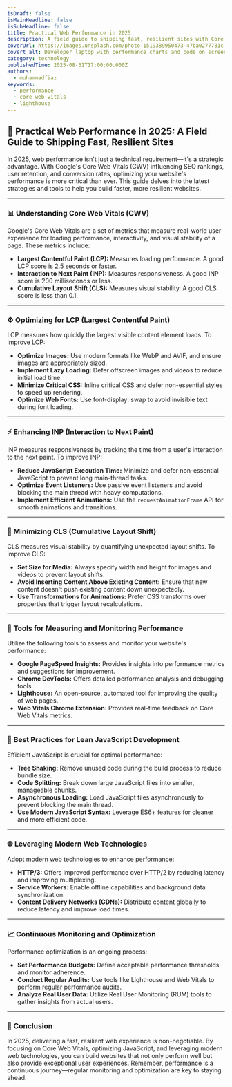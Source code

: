 ```yaml
---
isDraft: false
isMainHeadline: false
isSubHeadline: false
title: Practical Web Performance in 2025
description: A field guide to shipping fast, resilient sites with Core Web Vitals, smarter assets, and lean JavaScript.
coverUrl: https://images.unsplash.com/photo-1519389950473-47ba0277781c?q=80&w=1600&auto=format&fit=crop
covert_alt: Developer laptop with performance charts and code on screen
category: technology
publishedTime: 2025-08-31T17:00:00.000Z
authors:
  - muhammadfiaz
keywords:
  - performance
  - core web vitals
  - lighthouse
---
```


## 🚀 Practical Web Performance in 2025: A Field Guide to Shipping Fast, Resilient Sites

In 2025, web performance isn't just a technical requirement—it's a strategic advantage. With Google's Core Web Vitals (CWV) influencing SEO rankings, user retention, and conversion rates, optimizing your website's performance is more critical than ever. This guide delves into the latest strategies and tools to help you build faster, more resilient websites.

---

### 📊 Understanding Core Web Vitals (CWV)

Google's Core Web Vitals are a set of metrics that measure real-world user experience for loading performance, interactivity, and visual stability of a page. These metrics include:

* **Largest Contentful Paint (LCP):** Measures loading performance. A good LCP score is 2.5 seconds or faster.
* **Interaction to Next Paint (INP):** Measures responsiveness. A good INP score is 200 milliseconds or less.
* **Cumulative Layout Shift (CLS):** Measures visual stability. A good CLS score is less than 0.1.



---

### ⚙️ Optimizing for LCP (Largest Contentful Paint)

LCP measures how quickly the largest visible content element loads. To improve LCP:

* **Optimize Images:** Use modern formats like WebP and AVIF, and ensure images are appropriately sized.
* **Implement Lazy Loading:** Defer offscreen images and videos to reduce initial load time.
* **Minimize Critical CSS:** Inline critical CSS and defer non-essential styles to speed up rendering.
* **Optimize Web Fonts:** Use font-display: swap to avoid invisible text during font loading.

---

### ⚡ Enhancing INP (Interaction to Next Paint)

INP measures responsiveness by tracking the time from a user's interaction to the next paint. To improve INP:

* **Reduce JavaScript Execution Time:** Minimize and defer non-essential JavaScript to prevent long main-thread tasks.
* **Optimize Event Listeners:** Use passive event listeners and avoid blocking the main thread with heavy computations.
* **Implement Efficient Animations:** Use the `requestAnimationFrame` API for smooth animations and transitions.

---

### 🧮 Minimizing CLS (Cumulative Layout Shift)

CLS measures visual stability by quantifying unexpected layout shifts. To improve CLS:

* **Set Size for Media:** Always specify width and height for images and videos to prevent layout shifts.
* **Avoid Inserting Content Above Existing Content:** Ensure that new content doesn't push existing content down unexpectedly.
* **Use Transformations for Animations:** Prefer CSS transforms over properties that trigger layout recalculations.

---

### 🧰 Tools for Measuring and Monitoring Performance

Utilize the following tools to assess and monitor your website's performance:

* **Google PageSpeed Insights:** Provides insights into performance metrics and suggestions for improvement.
* **Chrome DevTools:** Offers detailed performance analysis and debugging tools.
* **Lighthouse:** An open-source, automated tool for improving the quality of web pages.
* **Web Vitals Chrome Extension:** Provides real-time feedback on Core Web Vitals metrics.

---

### 🧠 Best Practices for Lean JavaScript Development

Efficient JavaScript is crucial for optimal performance:

* **Tree Shaking:** Remove unused code during the build process to reduce bundle size.
* **Code Splitting:** Break down large JavaScript files into smaller, manageable chunks.
* **Asynchronous Loading:** Load JavaScript files asynchronously to prevent blocking the main thread.
* **Use Modern JavaScript Syntax:** Leverage ES6+ features for cleaner and more efficient code.

---

### 🌐 Leveraging Modern Web Technologies

Adopt modern web technologies to enhance performance:

* **HTTP/3:** Offers improved performance over HTTP/2 by reducing latency and improving multiplexing.
* **Service Workers:** Enable offline capabilities and background data synchronization.
* **Content Delivery Networks (CDNs):** Distribute content globally to reduce latency and improve load times.

---

### 📈 Continuous Monitoring and Optimization

Performance optimization is an ongoing process:

* **Set Performance Budgets:** Define acceptable performance thresholds and monitor adherence.
* **Conduct Regular Audits:** Use tools like Lighthouse and Web Vitals to perform regular performance audits.
* **Analyze Real User Data:** Utilize Real User Monitoring (RUM) tools to gather insights from actual users.

---

### 🔄 Conclusion

In 2025, delivering a fast, resilient web experience is non-negotiable. By focusing on Core Web Vitals, optimizing JavaScript, and leveraging modern web technologies, you can build websites that not only perform well but also provide exceptional user experiences. Remember, performance is a continuous journey—regular monitoring and optimization are key to staying ahead.

